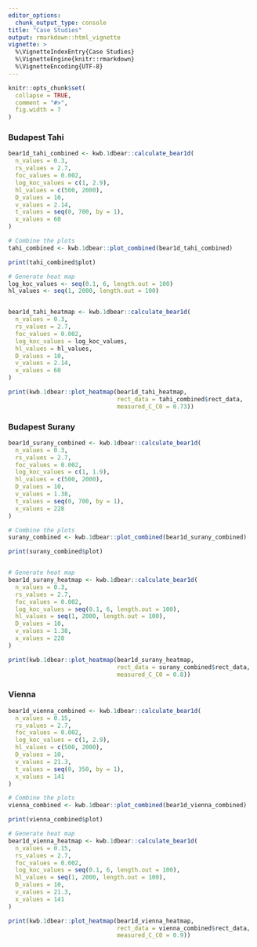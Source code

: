 ```yaml
---
editor_options: 
  chunk_output_type: console
title: "Case Studies"
output: rmarkdown::html_vignette
vignette: >
  %\VignetteIndexEntry{Case Studies}
  %\VignetteEngine{knitr::rmarkdown}
  %\VignetteEncoding{UTF-8}
---
```

  
```r
knitr::opts_chunk$set(
  collapse = TRUE,
  comment = "#>",
  fig.width = 7
)
```

### Budapest Tahi

```r
bear1d_tahi_combined <- kwb.1dbear::calculate_bear1d(
  n_values = 0.3,
  rs_values = 2.7,
  foc_values = 0.002,
  log_koc_values = c(1, 2.9),
  hl_values = c(500, 2000),
  D_values = 10,
  v_values = 2.14,
  t_values = seq(0, 700, by = 1),
  x_values = 60
)

# Combine the plots
tahi_combined <- kwb.1dbear::plot_combined(bear1d_tahi_combined)

print(tahi_combined$plot)

# Generate heat map
log_koc_values <- seq(0.1, 6, length.out = 100)
hl_values <- seq(1, 2000, length.out = 100)


bear1d_tahi_heatmap <- kwb.1dbear::calculate_bear1d(
  n_values = 0.3,
  rs_values = 2.7,
  foc_values = 0.002,
  log_koc_values = log_koc_values,
  hl_values = hl_values,
  D_values = 10,
  v_values = 2.14,
  x_values = 60
)

print(kwb.1dbear::plot_heatmap(bear1d_tahi_heatmap,
                               rect_data = tahi_combined$rect_data,
                               measured_C_C0 = 0.73))
```

### Budapest Surany

```r
bear1d_surany_combined <- kwb.1dbear::calculate_bear1d(
  n_values = 0.3,
  rs_values = 2.7,
  foc_values = 0.002,
  log_koc_values = c(1, 1.9),
  hl_values = c(500, 2000),
  D_values = 10,
  v_values = 1.38,
  t_values = seq(0, 700, by = 1),
  x_values = 228
)

# Combine the plots
surany_combined <- kwb.1dbear::plot_combined(bear1d_surany_combined)

print(surany_combined$plot)


# Generate heat map
bear1d_surany_heatmap <- kwb.1dbear::calculate_bear1d(
  n_values = 0.3,
  rs_values = 2.7,
  foc_values = 0.002,
  log_koc_values = seq(0.1, 6, length.out = 100),
  hl_values = seq(1, 2000, length.out = 100),
  D_values = 10,
  v_values = 1.38,
  x_values = 228
)

print(kwb.1dbear::plot_heatmap(bear1d_surany_heatmap,
                               rect_data = surany_combined$rect_data,
                               measured_C_C0 = 0.8))
```

### Vienna

```r
bear1d_vienna_combined <- kwb.1dbear::calculate_bear1d(
  n_values = 0.15,
  rs_values = 2.7,
  foc_values = 0.002,
  log_koc_values = c(1, 2.9),
  hl_values = c(500, 2000),
  D_values = 10,
  v_values = 21.3,
  t_values = seq(0, 350, by = 1),
  x_values = 141
)

# Combine the plots
vienna_combined <- kwb.1dbear::plot_combined(bear1d_vienna_combined)

print(vienna_combined$plot)

# Generate heat map
bear1d_vienna_heatmap <- kwb.1dbear::calculate_bear1d(
  n_values = 0.15,
  rs_values = 2.7,
  foc_values = 0.002,
  log_koc_values = seq(0.1, 6, length.out = 100),
  hl_values = seq(1, 2000, length.out = 100),
  D_values = 10,
  v_values = 21.3,
  x_values = 141
)

print(kwb.1dbear::plot_heatmap(bear1d_vienna_heatmap,
                               rect_data = vienna_combined$rect_data,
                               measured_C_C0 = 0.9))
```
